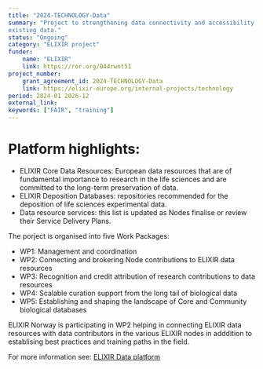 ```yaml
---
title: "2024-TECHNOLOGY-Data"
summary: "Project to strengthening data connectivity and accessibility through brokering; recognition and credit attribution for contributors; and FAIRification of
existing data."
status: "Ongoing"
category: "ELIXIR project"
funder:
    name: "ELIXIR"
    link: https://ror.org/044rwnt51
project_number:
    grant_agreement_id: 2024-TECHNOLOGY-Data
    link: https://elixir-europe.org/internal-projects/technology
period: 2024-01 2026-12
external_link: 
keywords: ["FAIR", "training"]
---
```


# Platform highlights:
* ELIXIR Core Data Resources: European data resources that are of fundamental importance to research in the life sciences and are committed to the long-term preservation of data.
* ELIXIR Deposition Databases: repositories recommended for the deposition of life sciences experimental data.
* Data resource services: this list is updated as Nodes finalise or review their Service Delivery Plans.

The porject is organised into five Work Packages:

* WP1: Management and coordination 
* WP2: Connecting and brokering Node contributions to ELIXIR data resources
* WP3: Recognition and credit attribution of research contributions to data resources
* WP4: Scalable curation support from the long tail of biological data
* WP5: Establishing and shaping the landscape of Core and Community biological databases

ELIXIR Norway is participating in WP2 helping in connecting ELIXIR data resources with data contributors in the various ELIXIR nodes in adddition to establising best practices and training paths in the field.

For more information see: [ELIXIR Data platform](https://elixir-europe.org/platforms/data)
